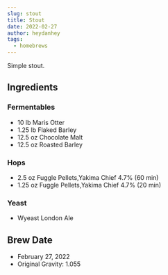 ```yaml
---
slug: stout
title: Stout
date: 2022-02-27
author: heydanhey
tags:
  - homebrews
---
```


Simple stout.

## Ingredients

### Fermentables

- 10 lb Maris Otter 
- 1.25 lb Flaked Barley
- 12.5 oz Chocolate Malt
- 12.5 oz Roasted Barley

### Hops

- 2.5 oz Fuggle Pellets,Yakima Chief 4.7% (60 min)
- 1.25 oz Fuggle Pellets,Yakima Chief 4.7% (20 min)

### Yeast

- Wyeast London Ale

## Brew Date

- February 27, 2022
- Original Gravity: 1.055
